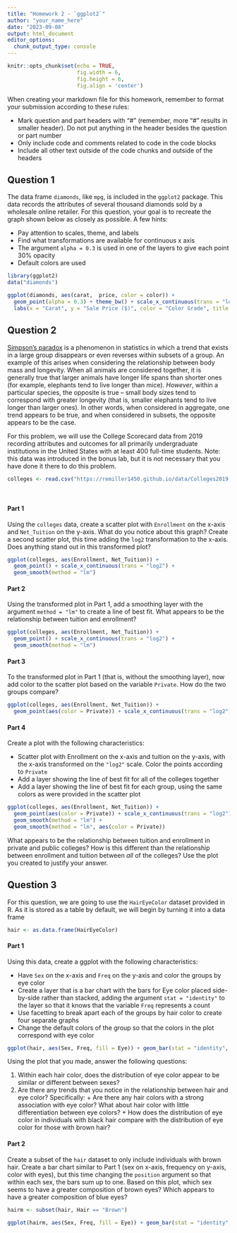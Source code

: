 ```yaml
---
title: "Homework 2 - `ggplot2`"
author: "your_name_here"
date: "2023-09-08"
output: html_document
editor_options: 
  chunk_output_type: console
---
```


```r
knitr::opts_chunk$set(echo = TRUE, 
                      fig.width = 6, 
                      fig.height = 6, 
                      fig.align = 'center')
```

When creating your markdown file for this homework, remember to format your submission according to these rules:

  - Mark question and part headers with "#" (remember, more "#" results in smaller header). Do not put anything in the header besides the question or part number
  - Only include code and comments related to code in the code blocks
  - Include all other text outside of the code chunks and outside of the headers

## Question 1

The data frame `diamonds`, like `mpg`, is included in the `ggplot2` package. This data records the attributes of several thousand diamonds sold by a wholesale online retailer. For this question, your goal is to recreate the graph shown below as closely as possible. A few hints:

  + Pay attention to scales, theme, and labels
  + Find what transformations are available for continuous x axis
  + The argument `alpha = 0.3` is used in one of the layers to give each point 30% opacity
  + Default colors are used

```r
library(ggplot2)
data("diamonds")
```

```r
ggplot(diamonds, aes(carat,  price, color = color)) +
  geom_point(alpha = 0.3) + theme_bw() + scale_x_continuous(trans = "log2") +
  labs(x = "Carat", y = "Sale Price ($)", color = "Color Grade", title = "Diamond Sales") + theme(legend.position = "bottom")
```


## Question 2

[Simpson's paradox](https://en.wikipedia.org/wiki/Simpson%27s_paradox) is a phenomenon in statistics in which a trend that exists in a large group disappears or even reverses within subsets of a group. An example of this arises when considering the relationship between body mass and longevity. When all animals are considered together, it is generally true that larger animals have longer life spans than shorter ones (for example, elephants tend to live longer than mice). *However*, within a particular species, the opposite is true -- small body sizes tend to correspond with greater longevity (that is, smaller elephants tend to live longer than larger ones). In other words, when considered in aggregate, one trend appears to be true, and when considered in subsets, the opposite appears to be the case.

For this problem, we will use the College Scorecard data from 2019 recording attributes and outcomes for all primarily undergraduate institutions in the United States with at least 400 full-time students. Note: this data was introduced in the bonus lab, but it is not necessary that you have done it there to do this problem.

```r
colleges <- read.csv("https://remiller1450.github.io/data/Colleges2019.csv")
```

$~$

#### Part 1

Using the `colleges` data, create a scatter plot with `Enrollment` on the x-axis and `Net_Tuition` on the y-axis. What do you notice about this graph? Create a second scatter plot, this time adding the `log2` transformation to the x-axis. Does anything stand out in this transformed plot?

```r
ggplot(colleges, aes(Enrollment, Net_Tuition)) + 
  geom_point() + scale_x_continuous(trans = "log2") +
  geom_smooth(method = "lm")
```


#### Part 2

Using the transformed plot in Part 1, add a smoothing layer with the argument `method = "lm"` to create a line of best fit. What appears to be the relationship between tuition and enrollment?

```r
ggplot(colleges, aes(Enrollment, Net_Tuition)) + 
  geom_point() + scale_x_continuous(trans = "log2") +
  geom_smooth(method = "lm")
```

#### Part 3

To the transformed plot in Part 1 (that is, without the smoothing layer), now add color to the scatter plot based on the variable `Private`. How do the two groups compare?

```r
ggplot(colleges, aes(Enrollment, Net_Tuition)) + 
  geom_point(aes(color = Private)) + scale_x_continuous(trans = "log2")
```

#### Part 4

Create a plot with the following characteristics:

  + Scatter plot with Enrollment on the x-axis and tuition on the y-axis, with the x-axis transformed on the `"log2"` scale. Color the points according to `Private`
  + Add a layer showing the line of best fit for all of the colleges together
  + Add a layer showing the line of best fit for each group, using the same colors as were provided in the scatter plot

```r
ggplot(colleges, aes(Enrollment, Net_Tuition)) + 
  geom_point(aes(color = Private)) + scale_x_continuous(trans = "log2") +
  geom_smooth(method = "lm") +
  geom_smooth(method = "lm", aes(color = Private))
```

What appears to be the relationship between tuition and enrollment in private and public colleges? How is this different than the relationship between enrollment and tuition between *all* of the colleges? Use the plot you created to justify your answer. 


## Question 3

For this question, we are going to use the `HairEyeColor` dataset provided in R. As it is stored as a table by default, we will begin by turning it into a data frame

```r
hair <- as.data.frame(HairEyeColor)
```

#### Part 1

Using this data, create a ggplot with the following characteristics:

  + Have `Sex` on the x-axis and `Freq` on the y-axis and color the groups by eye color
  + Create a layer that is a bar chart with the bars for Eye color placed side-by-side rather than stacked, adding the argument `stat = "identity"` to the layer so that it knows that the variable `Freq` represents a count
  + Use facetting to break apart each of the groups by hair color to create four separate graphs
  + Change the default colors of the group so that the colors in the plot correspond with eye color

```r
ggplot(hair, aes(Sex, Freq, fill = Eye)) + geom_bar(stat = "identity", position = "dodge") + facet_wrap(~Hair)
```

Using the plot that you made, answer the following questions:

  1. Within each hair color, does the distribution of eye color appear to be similar or different between sexes?
  2. Are there any trends that you notice in the relationship between hair and eye color? Specifically:
    + Are there any hair colors with a strong association with eye color? What about hair color with little differentiation between eye colors?
    + How does the distribution of eye color in individuals with black hair compare with the distribution of eye color for those with brown hair?
    
#### Part 2

Create a subset of the `hair` dataset to only include individuals with brown hair. Create a bar chart similar to Part 1 (sex on x-axis, frequency on y-axis, color with eyes), but this time changing the `position` argument so that within each sex, the bars sum up to one. Based on this plot, which sex seems to have a greater composition of brown eyes? Which appears to have a greater composition of blue eyes?

```r
hairm <- subset(hair, Hair == "Brown")

ggplot(hairm, aes(Sex, Freq, fill = Eye)) + geom_bar(stat = "identity", position = "fill")
```

